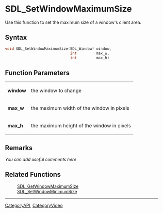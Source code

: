 
<!-- #*^*^*^*^*See https://wiki.libsdl.org/SGFunctions for details on editing this page*^*^*^*^* -->


= SDL_SetWindowMaximumSize =
Use this function to set the maximum size of a window's client area.




== Syntax ==
<syntaxhighlight lang='c++'>
void SDL_SetWindowMaximumSize(SDL_Window* window,
                              int         max_w,
                              int         max_h)
</syntaxhighlight>


== Function Parameters ==
{|
|'''window'''
|the window to change
|-
|'''max_w'''
|the maximum width of the window in pixels
|-
|'''max_h'''
|the maximum height of the window in pixels
|}



== Remarks ==
''You can add useful comments here''


== Related Functions ==
:[[SDL_GetWindowMaximumSize]]
:[[SDL_SetWindowMinimumSize]]

----
[[CategoryAPI]], [[CategoryVideo]]
<!-- #See the Style Guide for instructions on editing the footer. -->
